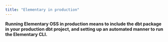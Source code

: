 ```yaml
---
title: "Elementary in production"
---
```


**Running Elementary OSS in production means to include the dbt package in your production dbt project,
and setting up an automated manner to run the Elementary CLI.**

<Snippet file="quickstart/quickstart-elementary-prod.mdx" />
